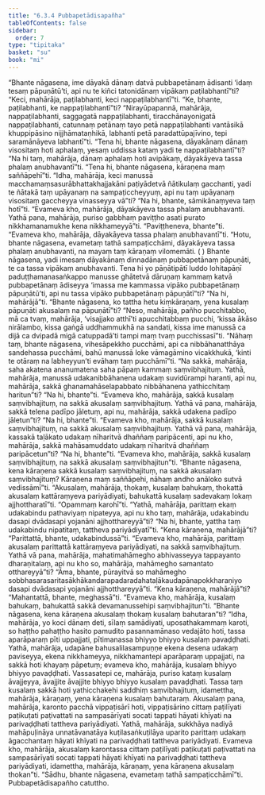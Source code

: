 ```yaml
---
title: "6.3.4 Pubbapetādisapañha"
tableOfContents: false
sidebar:
  order: 7
type: "tipitaka"
basket: "su"
book: "mi"
---
```



<DynamicBreadcrumb />

<Division number="193" book="mi" bookNo="28">

<Paragraph number="1272" book="mi">
“Bhante nāgasena, ime dāyakā dānaṃ datvā pubbapetānaṃ ādisanti ‘idaṃ tesaṃ pāpuṇātū’ti, api nu te kiñci tatonidānaṃ vipākaṃ paṭilabhantī”ti? “Keci, mahārāja, paṭilabhanti, keci nappaṭilabhantī”ti. “Ke, bhante, paṭilabhanti, ke nappaṭilabhantī”ti? “Nirayūpapannā, mahārāja, nappaṭilabhanti, saggagatā nappaṭilabhanti, tiracchānayonigatā nappaṭilabhanti, catunnaṃ petānaṃ tayo petā nappaṭilabhanti vantāsikā khuppipāsino nijjhāmataṇhikā, labhanti petā paradattūpajīvino, tepi saramānāyeva labhantī”ti.
</Paragraph>

<Paragraph number="1273" book="mi">
“Tena hi, bhante nāgasena, dāyakānaṃ dānaṃ visositaṃ hoti aphalaṃ, yesaṃ uddissa kataṃ yadi te nappaṭilabhantī”ti? “Na hi taṃ, mahārāja, dānaṃ aphalaṃ hoti avipākaṃ, dāyakāyeva tassa phalaṃ anubhavantī”ti. “Tena hi, bhante nāgasena, kāraṇena maṃ saññāpehī”ti. “Idha, mahārāja, keci manussā macchamaṃsasurābhattakhajjakāni paṭiyādetvā ñātikulaṃ gacchanti, yadi te ñātakā taṃ upāyanaṃ na sampaṭiccheyyuṃ, api nu taṃ upāyanaṃ visositaṃ gaccheyya vinasseyya vā”ti? “Na hi, bhante, sāmikānaṃyeva taṃ hotī”ti. “Evameva kho, mahārāja, dāyakāyeva tassa phalaṃ anubhavanti. Yathā pana, mahārāja, puriso gabbhaṃ paviṭṭho asati purato nikkhamanamukhe kena nikkhameyyā”ti. “Paviṭṭheneva, bhante”ti. “Evameva kho, mahārāja, dāyakāyeva tassa phalaṃ anubhavantī”ti. “Hotu, bhante nāgasena, evametaṃ tathā sampaṭicchāmi, dāyakāyeva tassa phalaṃ anubhavanti, na mayaṃ taṃ kāraṇaṃ vilomemāti. ( )
</Paragraph>

<Paragraph number="1274" book="mi">
Bhante nāgasena, yadi imesaṃ dāyakānaṃ dinnadānaṃ pubbapetānaṃ pāpuṇāti, te ca tassa vipākaṃ anubhavanti. Tena hi yo pāṇātipātī luddo lohitapāṇī paduṭṭhamanasaṅkappo manusse ghātetvā dāruṇaṃ kammaṃ katvā pubbapetānaṃ ādiseyya ‘imassa me kammassa vipāko pubbapetānaṃ pāpuṇātū’ti, api nu tassa vipāko pubbapetānaṃ pāpuṇātī”ti? “Na hi, mahārājā”ti.
</Paragraph>

<Paragraph number="1275" book="mi">
“Bhante nāgasena, ko tattha hetu kiṃkāraṇaṃ, yena kusalaṃ pāpuṇāti akusalaṃ na pāpuṇātī”ti? “Neso, mahārāja, pañho pucchitabbo, mā ca tvaṃ, mahārāja, ‘visajjako atthī’ti apucchitabbaṃ pucchi, ‘kissa ākāso nirālambo, kissa gaṅgā uddhammukhā na sandati, kissa ime manussā ca dijā ca dvipadā migā catuppadā’ti tampi maṃ tvaṃ pucchissasī”ti. “Nāhaṃ taṃ, bhante nāgasena, vihesāpekkho pucchāmi, api ca nibbāhanatthāya sandehassa pucchāmi, bahū manussā loke vāmagāmino vicakkhukā, ‘kinti te otāraṃ na labheyyun’ti evāhaṃ taṃ pucchāmī”ti. “Na sakkā, mahārāja, saha akatena ananumatena saha pāpaṃ kammaṃ saṃvibhajituṃ.
</Paragraph>

<Paragraph number="1276" book="mi">
Yathā, mahārāja, manussā udakanibbāhanena udakaṃ suvidūrampi haranti, api nu, mahārāja, sakkā ghanamahāselapabbato nibbāhanena yathicchitaṃ haritun”ti? “Na hi, bhante”ti. “Evameva kho, mahārāja, sakkā kusalaṃ saṃvibhajituṃ, na sakkā akusalaṃ saṃvibhajituṃ. Yathā vā pana, mahārāja, sakkā telena padīpo jāletuṃ, api nu, mahārāja, sakkā udakena padīpo jāletun”ti? “Na hi, bhante”ti. “Evameva kho, mahārāja, sakkā kusalaṃ saṃvibhajituṃ, na sakkā akusalaṃ saṃvibhajituṃ. Yathā vā pana, mahārāja, kassakā taḷākato udakaṃ nīharitvā dhaññaṃ paripācenti, api nu kho, mahārāja, sakkā mahāsamuddato udakaṃ nīharitvā dhaññaṃ paripācetun”ti? “Na hi, bhante”ti. “Evameva kho, mahārāja, sakkā kusalaṃ saṃvibhajituṃ, na sakkā akusalaṃ saṃvibhajitun”ti.
</Paragraph>

<Paragraph number="1277" book="mi">
“Bhante nāgasena, kena kāraṇena sakkā kusalaṃ saṃvibhajituṃ, na sakkā akusalaṃ saṃvibhajituṃ? Kāraṇena maṃ saññāpehi, nāhaṃ andho anāloko sutvā vedissāmī”ti. “Akusalaṃ, mahārāja, thokaṃ, kusalaṃ bahukaṃ, thokattā akusalaṃ kattāraṃyeva pariyādiyati, bahukattā kusalaṃ sadevakaṃ lokaṃ ajjhottharatī”ti.
</Paragraph>

<Paragraph number="1278" book="mi">
“Opammaṃ karohī”ti. “Yathā, mahārāja, parittaṃ ekaṃ udakabindu pathaviyaṃ nipateyya, api nu kho taṃ, mahārāja, udakabindu dasapi dvādasapi yojanāni ajjhotthareyyā”ti? “Na hi, bhante, yattha taṃ udakabindu nipatitaṃ, tattheva pariyādiyatī”ti. “Kena kāraṇena, mahārājā”ti? “Parittattā, bhante, udakabindussā”ti. “Evameva kho, mahārāja, parittaṃ akusalaṃ parittattā kattāraṃyeva pariyādiyati, na sakkā saṃvibhajituṃ.
</Paragraph>

<Paragraph number="1279" book="mi">
Yathā vā pana, mahārāja, mahatimahāmegho abhivasseyya tappayanto dharaṇitalaṃ, api nu kho so, mahārāja, mahāmegho samantato otthareyyā”ti? “Āma, bhante, pūrayitvā so mahāmegho sobbhasarasaritasākhākandarapadaradahataḷākaudapānapokkharaṇiyo dasapi dvādasapi yojanāni ajjhotthareyyā”ti. “Kena kāraṇena, mahārājā”ti? “Mahantattā, bhante, meghassā”ti. “Evameva kho, mahārāja, kusalaṃ bahukaṃ, bahukattā sakkā devamanussehipi saṃvibhajitun”ti.
</Paragraph>

<Paragraph number="1280" book="mi">
“Bhante nāgasena, kena kāraṇena akusalaṃ thokaṃ kusalaṃ bahutaran”ti? “Idha, mahārāja, yo koci dānaṃ deti, sīlaṃ samādiyati, uposathakammaṃ karoti, so haṭṭho pahaṭṭho hasito pamudito pasannamānaso vedajāto hoti, tassa aparāparaṃ pīti uppajjati, pītimanassa bhiyyo bhiyyo kusalaṃ pavaḍḍhati.
</Paragraph>

<Paragraph number="1281" book="mi">
Yathā, mahārāja, udapāne bahusalilasampuṇṇe ekena desena udakaṃ paviseyya, ekena nikkhameyya, nikkhamantepi aparāparaṃ uppajjati, na sakkā hoti khayaṃ pāpetuṃ; evameva kho, mahārāja, kusalaṃ bhiyyo bhiyyo pavaḍḍhati. Vassasatepi ce, mahārāja, puriso kataṃ kusalaṃ āvajjeyya, āvajjite āvajjite bhiyyo bhiyyo kusalaṃ pavaḍḍhati. Tassa taṃ kusalaṃ sakkā hoti yathicchakehi saddhiṃ saṃvibhajituṃ, idamettha, mahārāja, kāraṇaṃ, yena kāraṇena kusalaṃ bahutaraṃ.
</Paragraph>

<Paragraph number="1282" book="mi">
Akusalaṃ pana, mahārāja, karonto pacchā vippaṭisārī hoti, vippaṭisārino cittaṃ paṭilīyati paṭikuṭati paṭivattati na sampasārīyati socati tappati hāyati khīyati na parivaḍḍhati tattheva pariyādiyati. Yathā, mahārāja, sukkhāya nadiyā mahāpuḷināya unnatāvanatāya kuṭilasaṅkuṭilāya uparito parittaṃ udakaṃ āgacchantaṃ hāyati khīyati na parivaḍḍhati tattheva pariyādiyati. Evameva kho, mahārāja, akusalaṃ karontassa cittaṃ paṭilīyati paṭikuṭati paṭivattati na sampasārīyati socati tappati hāyati khīyati na parivaḍḍhati tattheva pariyādiyati, idamettha, mahārāja, kāraṇaṃ, yena kāraṇena akusalaṃ thokan”ti. “Sādhu, bhante nāgasena, evametaṃ tathā sampaṭicchāmī”ti.

</Paragraph>
</Division>

<Paragraph number="1283" type="center" book="mi">
Pubbapetādisapañho catuttho.
</Paragraph>